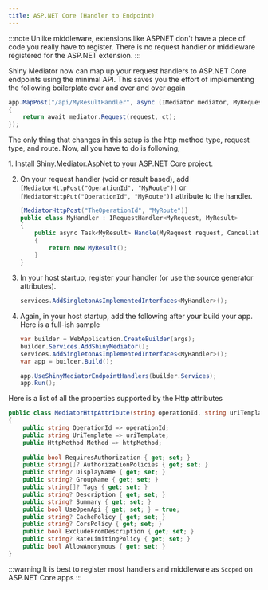```yaml
---
title: ASP.NET Core (Handler to Endpoint)
---
```


<NugetBadge name="Shiny.Mediator.AspNet" label="Shiny.Mediator.AspNet" />

:::note
Unlike middleware, extensions like ASPNET don't have a piece of code you really have to register.  There is no request handler or middleware registered for the ASP.NET extension.
:::


Shiny Mediator now can map up your request handlers to ASP.NET Core endpoints using the minimal API.  This
saves you the effort of implementing the following boilerplate over and over and over again

```csharp
app.MapPost("/api/MyResultHandler", async (IMediator mediator, MyRequest request, CancellationToken ct) =>
{
    return await mediator.Request(request, ct);
});
```

The only thing that changes in this setup is the http method type, request type, and route.  Now, all you have to do is 
following;

<Steps>
1. Install Shiny.Mediator.AspNet <NugetBadge name="Shiny.Mediator.AspNet" label="Shiny.Mediator.AspNet" /> to your ASP.NET Core project.

2. On your request handler (void or result based), add `[MediatorHttpPost("OperationId", "MyRoute")]` or `[MediatorHttpPut("OperationId", "MyRoute")]` attribute to the handler.

   ```csharp
   [MediatorHttpPost("TheOperationId", "MyRoute")]
   public class MyHandler : IRequestHandler<MyRequest, MyResult>
   {
       public async Task<MyResult> Handle(MyRequest request, CancellationToken ct)
       {
           return new MyResult();
       }
   }
   ```

3. In your host startup, register your handler (or use the source generator attributes).

   ```csharp
   services.AddSingletonAsImplementedInterfaces<MyHandler>();
   ```

4. Again, in your host startup, add the following after your build your app.  Here is a full-ish sample

   ```csharp
   var builder = WebApplication.CreateBuilder(args);
   builder.Services.AddShinyMediator();
   services.AddSingletonAsImplementedInterfaces<MyHandler>();
   var app = builder.Build();
   
   app.UseShinyMediatorEndpointHandlers(builder.Services);
   app.Run();
   ```

</Steps>

Here is a list of all the properties supported by the Http attributes

```csharp
public class MediatorHttpAttribute(string operationId, string uriTemplate, HttpMethod httpMethod) : Attribute
{
    public string OperationId => operationId;
    public string UriTemplate => uriTemplate;
    public HttpMethod Method => httpMethod;
    
    public bool RequiresAuthorization { get; set; }
    public string[]? AuthorizationPolicies { get; set; }
    public string? DisplayName { get; set; }
    public string? GroupName { get; set; }
    public string[]? Tags { get; set; }
    public string? Description { get; set; }
    public string? Summary { get; set; }
    public bool UseOpenApi { get; set; } = true;
    public string? CachePolicy { get; set; }
    public string? CorsPolicy { get; set; }
    public bool ExcludeFromDescription { get; set; }
    public string? RateLimitingPolicy { get; set; }
    public bool AllowAnonymous { get; set; }
}
```

:::warning
It is best to register most handlers and middleware as `Scoped` on ASP.NET Core apps
:::